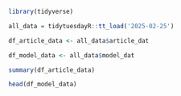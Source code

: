 
```r

library(tidyverse)

```

```r

all_data = tidytuesdayR::tt_load('2025-02-25')


```


```r

df_article_data <- all_data$article_dat

df_model_data <- all_data$model_dat

```


```r

summary(df_article_data)

```



```r

head(df_model_data)

```